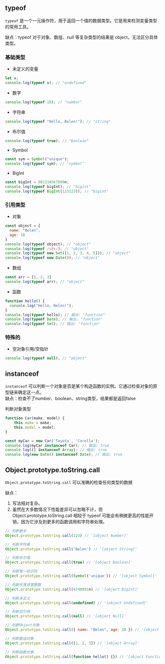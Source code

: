 ## typeof

`typeof` 是一个一元操作符，用于返回一个值的数据类型。它是用来检测变量类型的常用工具。<br />

缺点：typeof 对于对象、数组、null 等复杂类型的结果是 object，无法区分具体类型。

### 基础类型

- 未定义的变量

```js
let x;
console.log(typeof x); // "undefined"
```

- 数字

```js
console.log(typeof 18); // "number"
```

- 字符串

```js
console.log(typeof "Hello, Belen!"); // "string"
```

- 布尔值

```js
console.log(typeof true); // "boolean"
```

- Symbol

```js
const sym = Symbol("unique");
console.log(typeof sym); // "symbol"
```

- BigInt

```js
const bigInt = 901234567890n;
console.log(typeof bigInt); // "bigint"
console.log(typeof BigInt(123123)); // "bigint"
```

### 引用类型

- 对象

```js
const object = {
  name: "Belen",
  age: 18
}
console.log(typeof object); // "object"
console.log(typeof /sds/); // "object"
console.log(typeof new Set([1, 2, 3, 4, 5])); // "object"
console.log(typeof new Date()); // "object"
```

- 数组

```js
const arr = [1, 2, 3]
console.log(typeof arr); // "object"
```

- 函数

```js
function hello() {
  console.log("Hello, Belen!");
}
console.log(typeof hello); // 输出: "function"
console.log(typeof Date); // 输出: "function"
console.log(typeof Set); // 输出: "function"
```

### 特殊的

- 空对象引用/空指针

```js
console.log(typeof null); // "object"
```

## instanceof

`instanceof` 可以判断一个对象是否是某个构造函数的实例。它通过检查对象的原型链来确定这一点。<br />
缺点：检查不了number、boolean、string类型，结果都是返回false

判断对象类型

```js
function Car(make, model) {
    this.make = make;
    this.model = model;
}

const myCar = new Car('Toyota', 'Corolla');
console.log(myCar instanceof Car); // 输出: true
console.log([] instanceof Array); // 输出: true
console.log(new Date() instanceof Date); // 输出: true
```

## Object.prototype.toString.call

`Object.prototype.toString.call` 可以准确的检查任何类型的数据

缺点：
1. 写法相对复杂。
2. 虽然在大多数情况下性能差异可以忽略不计，但 Object.prototype.toString.call 相较于 typeof 可能会有稍微更高的性能开销，因为它涉及到更多的函数调用和字符串处理。

```js
// 判断数字
Object.prototype.toString.call(123) // '[object Number]'

// 判断字符串
Object.prototype.toString.call('Belen') // '[object String]'

// 判断布尔值
Object.prototype.toString.call(true) // '[object Boolean]'

// 判断唯一标识符
Object.prototype.toString.call(Symbol('unique')) // '[object Symbol]'

// 判断任意进度整数
Object.prototype.toString.call(4740991n) // '[object BigInt]'

// 判断未定义
Object.prototype.toString.call(undefined) // '[object Undefined]'

// 判断空引用
Object.prototype.toString.call(null) // '[object Null]'

// 判断Object对象
Object.prototype.toString.call({ name: "Belen", age: 18 }) // '[object Object]'

// 判断数组对象
Object.prototype.toString.call([1, 2, 3]) // '[object Array]'

// 判断函数对象
Object.prototype.toString.call(function hello() {}) // '[object Function]'
```